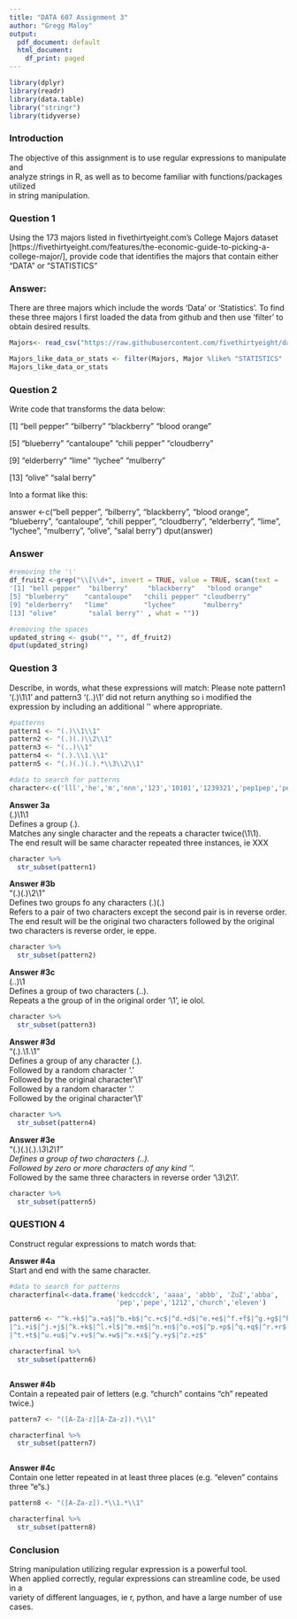 ---
title: "DATA 607 Assignment 3"
author: "Gregg Maloy"
output:
  pdf_document: default
  html_document:
    df_print: paged
---


```{r load packages, include=FALSE}
library(dplyr)
library(readr)
library(data.table)
library("stringr")
library(tidyverse)
```
### Introduction    
The objective of this assignment is to use regular expressions to manipulate and    
analyze strings in R, as well as to become familiar with functions/packages utilized   
in string manipulation.



\newpage
### Question 1
Using the 173 majors listed in fivethirtyeight.com’s College Majors dataset [https://fivethirtyeight.com/features/the-economic-guide-to-picking-a-college-major/], provide code that identifies the majors that contain either "DATA" or "STATISTICS" 

### Answer:  
There are three majors which include the words 'Data' or 'Statistics'.
To find these three majors I first loaded the data from github and then use 'filter' to obtain desired results.
```{r load data} 
Majors<- read_csv("https://raw.githubusercontent.com/fivethirtyeight/data/master/college-majors/majors-list.csv", show_col_types = FALSE) 
```

```{r}
Majors_like_data_or_stats <- filter(Majors, Major %like% "STATISTICS" | Major %like% "DATA") 
Majors_like_data_or_stats
```
\newpage
### Question 2 
Write code that transforms the data below:  

[1] "bell pepper"  "bilberry"     "blackberry"   "blood orange" 

[5] "blueberry"    "cantaloupe"   "chili pepper" "cloudberry"   

[9] "elderberry"   "lime"         "lychee"       "mulberry"  

[13] "olive"        "salal berry"



Into a format like this:

answer <-c("bell pepper", "bilberry", "blackberry", "blood orange", "blueberry", "cantaloupe", "chili
pepper", "cloudberry", "elderberry", "lime", "lychee", "mulberry", "olive", "salal berry")
dput(answer)


### Answer
```{r}
#removing the '\'
df_fruit2 <-grep("\\[\\d+", invert = TRUE, value = TRUE, scan(text = 
'[1] "bell pepper"  "bilberry"     "blackberry"   "blood orange"
[5] "blueberry"    "cantaloupe"   "chili pepper" "cloudberry"  
[9] "elderberry"   "lime"         "lychee"       "mulberry"    
[13] "olive"        "salal berry"' , what = ""))

#removing the spaces
updated_string <- gsub("", "", df_fruit2)
dput(updated_string)
```
\newpage
### Question 3 
Describe, in words, what these expressions will match:
Please note pattern1 '(.)\1\1' and pattern3 '(..)\1' did not return 
anything so i modified the expression by including an additional '\' 
where appropriate.
```{r}
#patterns 
pattern1 <- "(.)\\1\\1"
pattern2 <- "(.)(.)\\2\\1"
pattern3 <- "(..)\\1"
pattern4 <- "(.).\\1.\\1"
pattern5 <- "(.)(.)(.).*\\3\\2\\1"

#data to search for patterns
character<-c('lll','he','m','nnn','123','10101','1239321','pep1pep','pepper','lll','lll')
```
      
**Answer 3a**    
(.)\1\1       
Defines a group (.).    
Matches any single character and the repeats a character twice(\1\1).     
The end result will be same character repeated three instances, ie XXX
```{r}
character %>% 
  str_subset(pattern1)
```
**Answer #3b**      
"(.)(.)\\2\\1"       
Defines two groups fo any characters (.)(.)      
Refers to a pair of two characters except the second pair is in reverse order.       
The end result will be the original two characters followed by the original two characters is reverse order,  ie eppe.
```{r}
character %>% 
  str_subset(pattern2)
```
**Answer #3c**     
(..)\1        
Defines a group of two characters (..).     
Repeats a the group of in the original order '\1', ie olol.
```{r}
character %>% 
  str_subset(pattern3)
```
\newpage
**Answer #3d**       
"(.).\\1.\\1"     
Defines a group of any character (.).        
Followed by a random character '.'       
Followed by the original character'\\1'        
Followed by a random character '.'       
Followed by the original character'\\1' 
```{r}
character %>% 
  str_subset(pattern4)
```
**Answer #3e**   
"(.)(.)(.).*\\3\\2\\1"     
Defines a group of two characters (..).       
Followed by zero or more characters of any kind '*'.        
Followed by the same three characters in reverse order '\\3\\2\\1'.
```{r}
character %>% 
  str_subset(pattern5)
```
\newpage
### QUESTION 4
Construct regular expressions to match words that:    

**Answer #4a**       
Start and end with the same character.
```{r}
#data to search for patterns
characterfinal<-data.frame('kedccdck', 'aaaa', 'abbb', 'ZuZ','abba',     
                           'pep','pepe','1212','church','eleven')

pattern6 <- "^k.+k$|^a.+a$|^b.+b$|^c.+c$|^d.+d$|^e.+e$|^f.+f$|^g.+g$|^h.+h$
|^i.+i$|^j.+j$|^k.+k$|^l.+l$|^m.+m$|^n.+n$|^o.+o$|^p.+p$|^q.+q$|^r.+r$|^s.+s$
|^t.+t$|^u.+u$|^v.+v$|^w.+w$|^x.+x$|^y.+y$|^z.+z$"

characterfinal %>% 
  str_subset(pattern6)



``` 
     
         
**Answer #4b**     
Contain a repeated pair of letters (e.g. "church" contains "ch" repeated twice.)
```{r}
pattern7 <- "([A-Za-z][A-Za-z]).*\\1"

characterfinal %>% 
  str_subset(pattern7)



```
       
                 
**Answer #4c**      
Contain one letter repeated in at least three places (e.g. "eleven" contains three "e"s.)
```{r}
pattern8 <- "([A-Za-z]).*\\1.*\\1"

characterfinal %>% 
  str_subset(pattern8)
```
\newpage
### Conclusion    
String manipulation utilizing regular expression is a powerful tool.       
When applied correctly, regular expressions can streamline code, be used in a    
variety of different languages, ie r, python, and have a large number of use cases.